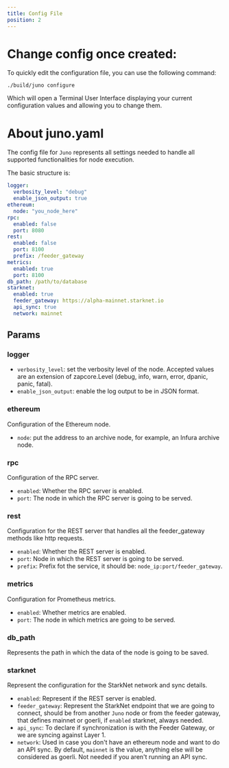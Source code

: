 ```yaml
---
title: Config File
position: 2
---
```


# Change config once created:

To quickly edit the configuration file, you can use the following command:

```
./build/juno configure
```

Which will open a Terminal User Interface displaying your current configuration values and allowing you to change them.

# About juno.yaml

The config file for `Juno` represents all settings needed to handle all supported functionalities for 
node execution.

The basic structure is:
```yaml
logger:
  verbosity_level: "debug"
  enable_json_output: true
ethereum:
  node: "you_node_here"
rpc:
  enabled: false
  port: 8080
rest:
  enabled: false
  port: 8100
  prefix: /feeder_gateway
metrics:
  enabled: true
  port: 8100
db_path: /path/to/database
starknet:
  enabled: true
  feeder_gateway: https://alpha-mainnet.starknet.io
  api_sync: true
  network: mainnet
```

## Params

### logger

- `verbosity_level`: set the verbosity level of the node. Accepted values are an extension of zapcore.Level (debug, info, warn, error, dpanic, panic, fatal).
- `enable_json_output`: enable the log output to be in JSON format.

### ethereum

Configuration of the Ethereum node.

- `node`: put the address to an archive node, for example, an Infura archive node.

### rpc

Configuration of the RPC server.

- `enabled`: Whether the RPC server is enabled.
- `port`: The node in which the RPC server is going to be served.

### rest

Configuration for the REST server that handles all the feeder_gateway methods like http requests.

- `enabled`: Whether the REST server is enabled.
- `port`: Node in which the REST server is going to be served.
- `prefix`: Prefix fot the service, it should be: `node_ip:port/feeder_gateway`.

### metrics

Configuration for Prometheus metrics.

- `enabled`: Whether metrics are enabled.
- `port`: The node in which metrics are going to be served.

### db_path

Represents the path in which the data of the node is going to be saved.

### starknet

Represent the configuration for the StarkNet network and sync details.

- `enabled`: Represent if the REST server is enabled.
- `feeder_gateway`: Represent the StarkNet endpoint that we are going to connect, should be from another `Juno` node or
from the feeder gateway, that defines mainnet or goerli, if `enabled` starknet, always needed.
- `api_sync`: To declare if synchronization is with the Feeder Gateway, or we are syncing against Layer 1.
- `network`: Used in case you don't have an ethereum node and want to do an API sync. By default, `mainnet` is the
value, anything else will be considered as goerli. Not needed if you aren't running an API sync.
